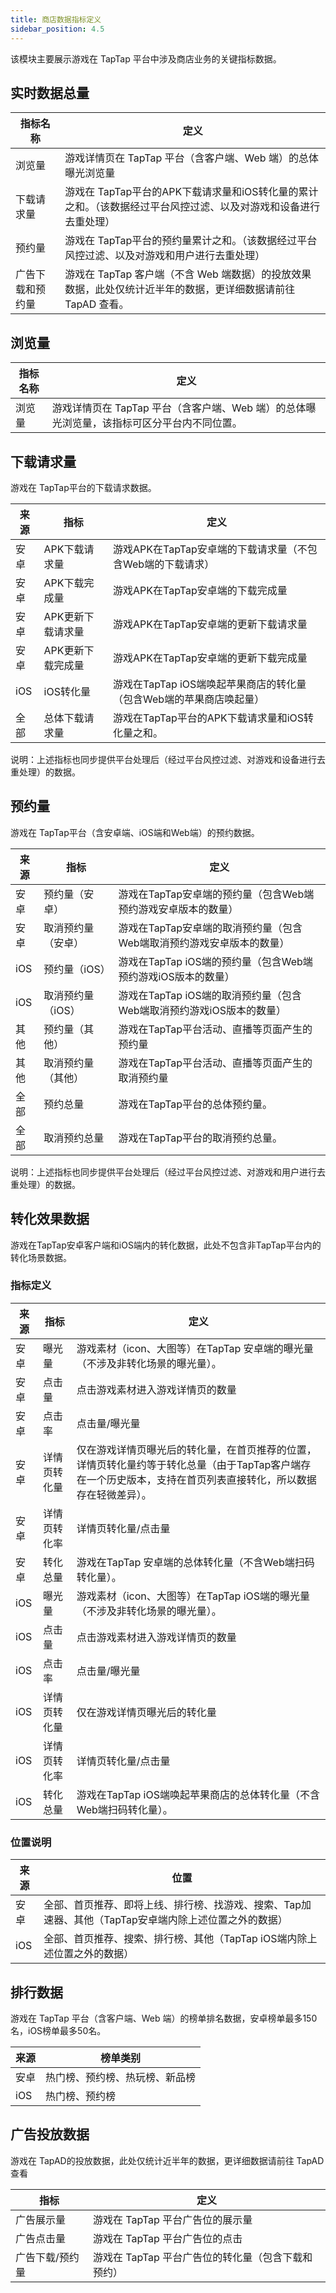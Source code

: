 ```yaml
---
title: 商店数据指标定义
sidebar_position: 4.5
---
```


该模块主要展示游戏在 TapTap 平台中涉及商店业务的关键指标数据。

## 实时数据总量

指标名称|定义
-|-
浏览量|游戏详情页在 TapTap 平台（含客户端、Web 端）的总体曝光浏览量
下载请求量|游戏在 TapTap平台的APK下载请求量和iOS转化量的累计之和。（该数据经过平台风控过滤、以及对游戏和设备进行去重处理）
预约量|游戏在 TapTap平台的预约量累计之和。（该数据经过平台风控过滤、以及对游戏和用户进行去重处理）
广告下载和预约量|游戏在 TapTap 客户端（不含 Web 端数据）的投放效果数据，此处仅统计近半年的数据，更详细数据请前往 TapAD 查看。

## 浏览量

指标名称|定义
-|-
浏览量|游戏详情页在 TapTap 平台（含客户端、Web 端）的总体曝光浏览量，该指标可区分平台内不同位置。

## 下载请求量

游戏在 TapTap平台的下载请求数据。

来源|指标|定义
-|-|-
安卓|APK下载请求量|游戏APK在TapTap安卓端的下载请求量（不包含Web端的下载请求）
安卓|APK下载完成量|游戏APK在TapTap安卓端的下载完成量
安卓|APK更新下载请求量|游戏APK在TapTap安卓端的更新下载请求量
安卓|APK更新下载完成量|游戏APK在TapTap安卓端的更新下载完成量
iOS|iOS转化量|游戏在TapTap iOS端唤起苹果商店的转化量（包含Web端的苹果商店唤起量）
全部|总体下载请求量|游戏在TapTap平台的APK下载请求量和iOS转化量之和。

说明：上述指标也同步提供平台处理后（经过平台风控过滤、对游戏和设备进行去重处理）的数据。

## 预约量

游戏在 TapTap平台（含安卓端、iOS端和Web端）的预约数据。

来源|指标|定义
-|-|-
安卓|预约量（安卓）|游戏在TapTap安卓端的预约量（包含Web端预约游戏安卓版本的数量）
安卓|取消预约量（安卓）|游戏在TapTap安卓端的取消预约量（包含Web端取消预约游戏安卓版本的数量）
iOS|预约量（iOS）|游戏在TapTap iOS端的预约量（包含Web端预约游戏iOS版本的数量）
iOS|取消预约量（iOS）|游戏在TapTap iOS端的取消预约量（包含Web端取消预约游戏iOS版本的数量）
其他|预约量（其他）|游戏在TapTap平台活动、直播等页面产生的预约量
其他|取消预约量（其他）|游戏在TapTap平台活动、直播等页面产生的取消预约量
全部|预约总量|游戏在TapTap平台的总体预约量。
全部|取消预约总量|游戏在TapTap平台的取消预约总量。

说明：上述指标也同步提供平台处理后（经过平台风控过滤、对游戏和用户进行去重处理）的数据。

## 转化效果数据

游戏在TapTap安卓客户端和iOS端内的转化数据，此处不包含非TapTap平台内的转化场景数据。

### 指标定义

来源|指标|定义
-|-|-
安卓|曝光量|游戏素材（icon、大图等）在TapTap 安卓端的曝光量（不涉及非转化场景的曝光量）。
安卓|点击量|点击游戏素材进入游戏详情页的数量
安卓|点击率|点击量/曝光量
安卓|详情页转化量|仅在游戏详情页曝光后的转化量，在首页推荐的位置，详情页转化量约等于转化总量（由于TapTap客户端存在一个历史版本，支持在首页列表直接转化，所以数据存在轻微差异）。
安卓|详情页转化率|详情页转化量/点击量
安卓|转化总量|游戏在TapTap 安卓端的总体转化量（不含Web端扫码转化量）。
iOS|曝光量|游戏素材（icon、大图等）在TapTap iOS端的曝光量（不涉及非转化场景的曝光量）。
iOS|点击量|点击游戏素材进入游戏详情页的数量
iOS|点击率|点击量/曝光量
iOS|详情页转化量|仅在游戏详情页曝光后的转化量
iOS|详情页转化率|详情页转化量/点击量
iOS|转化总量|游戏在TapTap iOS端唤起苹果商店的总体转化量（不含Web端扫码转化量）。

### 位置说明

来源|位置
-|-
安卓|全部、首页推荐、即将上线、排行榜、找游戏、搜索、Tap加速器、其他（TapTap安卓端内除上述位置之外的数据）
iOS|全部、首页推荐、搜索、排行榜、其他（TapTap iOS端内除上述位置之外的数据）

## 排行数据

游戏在 TapTap 平台（含客户端、Web 端）的榜单排名数据，安卓榜单最多150名，iOS榜单最多50名。

来源|榜单类别
-|-
安卓|热门榜、预约榜、热玩榜、新品榜
iOS|热门榜、预约榜

## 广告投放数据

游戏在 TapAD的投放数据，此处仅统计近半年的数据，更详细数据请前往 TapAD 查看

指标|定义
-|-
广告展示量|游戏在 TapTap 平台广告位的展示量
广告点击量|游戏在 TapTap 平台广告位的点击
广告下载/预约量|游戏在 TapTap 平台广告位的转化量（包含下载和预约）